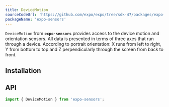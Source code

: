 ```yaml
---
title: DeviceMotion
sourceCodeUrl: 'https://github.com/expo/expo/tree/sdk-47/packages/expo-sensors'
packageName: 'expo-sensors'
---
```



`DeviceMotion` from **`expo-sensors`** provides access to the device motion and orientation sensors. All data is presented in terms of three axes that run through a device. According to portrait orientation: X runs from left to right, Y from bottom to top and Z perpendicularly through the screen from back to front.

<PlatformsSection android emulator ios simulator web />

## Installation

<APIInstallSection />

## API

```js
import { DeviceMotion } from 'expo-sensors';
```

<APISection packageName="expo-device-motion" />